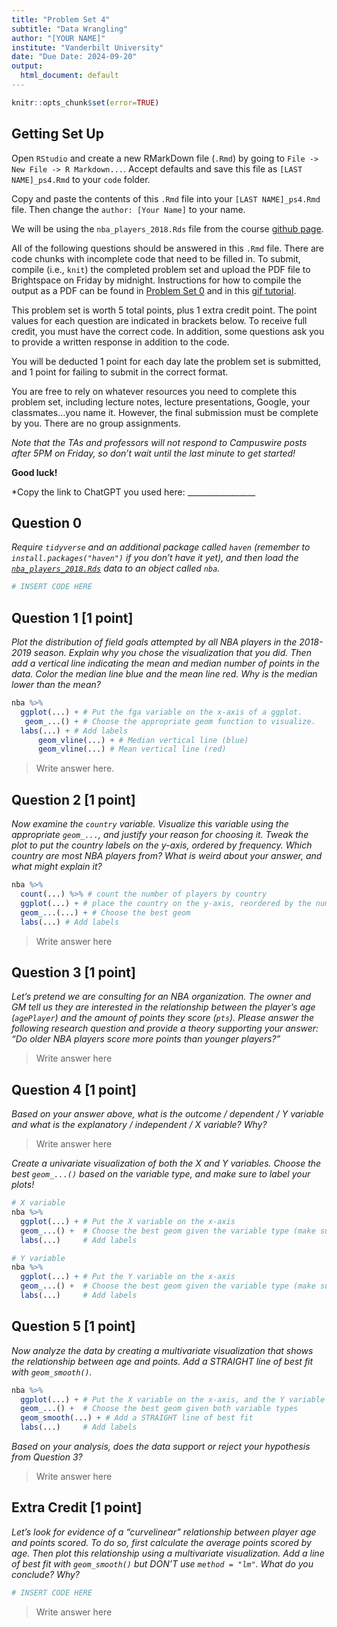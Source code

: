 ```yaml
---
title: "Problem Set 4"
subtitle: "Data Wrangling"
author: "[YOUR NAME]"
institute: "Vanderbilt University"
date: "Due Date: 2024-09-20"
output:
  html_document: default
---
```


```r
knitr::opts_chunk$set(error=TRUE)
```


## Getting Set Up

Open `RStudio` and create a new RMarkDown file (`.Rmd`) by going to `File -> New File -> R Markdown...`.
Accept defaults and save this file as `[LAST NAME]_ps4.Rmd` to your `code` folder.

Copy and paste the contents of this `.Rmd` file into your `[LAST NAME]_ps4.Rmd` file. Then change the `author: [Your Name]` to your name.

We will be using the `nba_players_2018.Rds` file from the course [github page](https://github.com/jbisbee1/DS1000_F2024/blob/main/data/nba_players_2018.Rds).

All of the following questions should be answered in this `.Rmd` file. There are code chunks with incomplete code that need to be filled in. To submit, compile (i.e., `knit`) the completed problem set and upload the PDF file to Brightspace on Friday by midnight. Instructions for how to compile the output as a PDF can be found in [Problem Set 0](https://github.com/jbisbee1/DS1000_F2024/blob/main/Psets/ds1000_pset_0.pdf) and in this [gif tutorial](https://github.com/jbisbee1/DS1000_F2024/blob/main/Psets/save_as_pdf.gif). 

This problem set is worth 5 total points, plus 1 extra credit point. The point values for each question are indicated in brackets below. To receive full credit, you must have the correct code. In addition, some questions ask you to provide a written response in addition to the code.

You will be deducted 1 point for each day late the problem set is submitted, and 1 point for failing to submit in the correct format.

You are free to rely on whatever resources you need to complete this problem set, including lecture notes, lecture presentations, Google, your classmates...you name it. However, the final submission must be complete by you. There are no group assignments.

*Note that the TAs and professors will not respond to Campuswire posts after 5PM on Friday, so don't wait until the last minute to get started!*

**Good luck!**

*Copy the link to ChatGPT you used here: _________________


## Question 0
*Require `tidyverse` and an additional package called `haven` (remember to `install.packages("haven")` if you don't have it yet), and then load the [`nba_players_2018.Rds`](https://github.com/jbisbee1/DS1000_F2024/blob/main/data/nba_players_2018.Rds?raw=true') data to an object called `nba`.*
```r
# INSERT CODE HERE
```


## Question 1 [1 point]
*Plot the distribution of field goals attempted by all NBA players in the 2018-2019 season. Explain why you chose the visualization that you did. Then add a vertical line indicating the mean and median number of points in the data. Color the median line blue and the mean line red. Why is the median lower than the mean?*
```r
nba %>%
  ggplot(...) + # Put the fga variable on the x-axis of a ggplot.
   geom_...() + # Choose the appropriate geom function to visualize.
  labs(...) + # Add labels
      geom_vline(...) + # Median vertical line (blue)
      geom_vline(...) # Mean vertical line (red)
```

> Write answer here.

## Question 2 [1 point]
*Now examine the `country` variable. Visualize this variable using the appropriate `geom_...`, and justify your reason for choosing it. Tweak the plot to put the country labels on the y-axis, ordered by frequency. Which country are most NBA players from? What is weird about your answer, and what might explain it? *

```r
nba %>%
  count(...) %>% # count the number of players by country
  ggplot(...) + # place the country on the y-axis, reordered by the number of players. Put the number of players on the x-axis
  geom_...(...) + # Choose the best geom
  labs(...) # Add labels
```

> Write answer here

## Question 3 [1 point]
*Let's pretend we are consulting for an NBA organization. The owner and GM tell us they are interested in the relationship between the player's age (`agePlayer`) and the amount of points they score (`pts`). Please answer the following research question and provide a theory supporting your answer: "Do older NBA players score more points than younger players?"*

> Write answer here

## Question 4 [1 point]
*Based on your answer above, what is the outcome / dependent / $Y$ variable and what is the explanatory / independent / $X$ variable? Why?*

> Write answer here

*Create a univariate visualization of both the $X$ and $Y$ variables. Choose the best `geom_...()` based on the variable type, and make sure to label your plots!*

```r
# X variable
nba %>%
  ggplot(...) + # Put the X variable on the x-axis
  geom_...() +  # Choose the best geom given the variable type (make sure to look at it if you aren't sure)
  labs(...)     # Add labels

# Y variable
nba %>%
  ggplot(...) + # Put the Y variable on the x-axis
  geom_...() +  # Choose the best geom given the variable type (make sure to look at it if you aren't sure)
  labs(...)     # Add labels
```

## Question 5 [1 point]
*Now analyze the data by creating a multivariate visualization that shows the relationship between age and points. Add a STRAIGHT line of best fit with `geom_smooth()`.*

```r
nba %>%
  ggplot(...) + # Put the X variable on the x-axis, and the Y variable on the y-axis
  geom_...() +  # Choose the best geom given both variable types
  geom_smooth(...) + # Add a STRAIGHT line of best fit
  labs(...)     # Add labels
```

*Based on your analysis, does the data support or reject your hypothesis from Question 3?*

> Write answer here

## Extra Credit [1 point]
*Let's look for evidence of a "curvelinear" relationship between player age and points scored. To do so, first calculate the average points scored by age. Then plot this relationship using a multivariate visualization. Add a line of best fit with `geom_smooth()` but DON'T use `method = "lm"`. What do you conclude? Why?*

```r
# INSERT CODE HERE
```

> Write answer here
